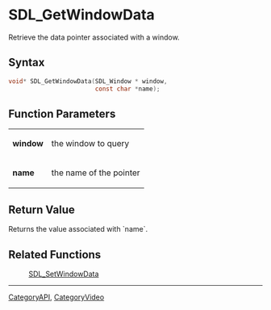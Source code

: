 = SDL_GetWindowData =

Retrieve the data pointer associated with a window.

== Syntax ==

<syntaxhighlight lang='c'>
void* SDL_GetWindowData(SDL_Window * window,
                        const char *name);
</syntaxhighlight>

== Function Parameters ==

{|
|'''window'''
|the window to query
|-
|'''name'''
|the name of the pointer
|}

== Return Value ==

Returns the value associated with `name`.



== Related Functions ==

:[[SDL_SetWindowData]]

----
[[CategoryAPI]], [[CategoryVideo]]



